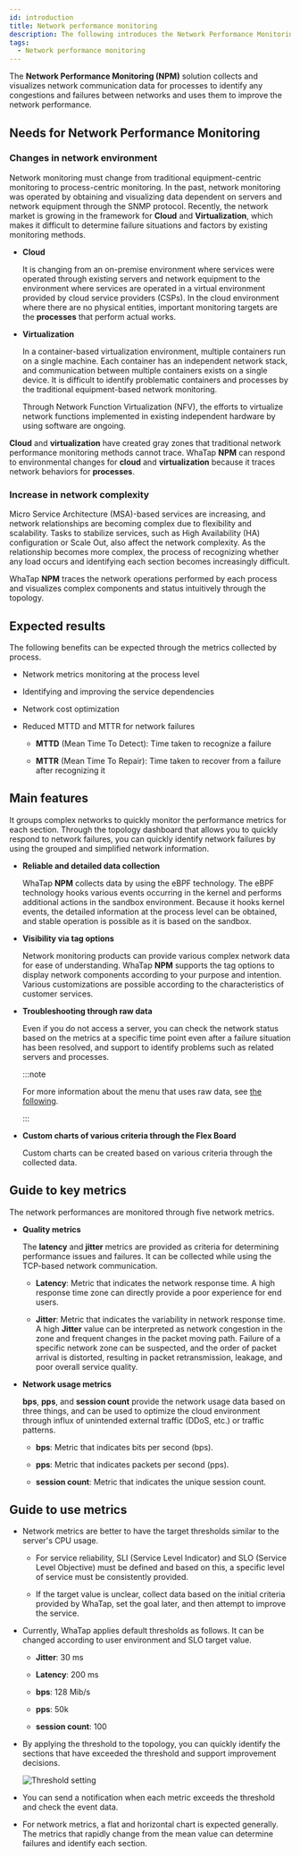 ```yaml
---
id: introduction
title: Network performance monitoring
description: The following introduces the Network Performance Monitoring.
tags:
  - Network performance monitoring
---
```


The **Network Performance Monitoring (NPM)** solution collects and visualizes network communication data for processes to identify any congestions and failures between networks and uses them to improve the network performance.

## Needs for Network Performance Monitoring

### Changes in network environment

Network monitoring must change from traditional equipment-centric monitoring to process-centric monitoring. In the past, network monitoring was operated by obtaining and visualizing data dependent on servers and network equipment through the SNMP protocol. Recently, the network market is growing in the framework for **Cloud** and **Virtualization**, which makes it difficult to determine failure situations and factors by existing monitoring methods.

- **Cloud**

  It is changing from an on-premise environment where services were operated through existing servers and network equipment to the environment where services are operated in a virtual environment provided by cloud service providers (CSPs). In the cloud environment where there are no physical entities, important monitoring targets are the **processes** that perform actual works.

- **Virtualization**

  In a container-based virtualization environment, multiple containers run on a single machine. Each container has an independent network stack, and communication between multiple containers exists on a single device. It is difficult to identify problematic containers and processes by the traditional equipment-based network monitoring.

  Through Network Function Virtualization (NFV), the efforts to virtualize network functions implemented in existing independent hardware by using software are ongoing.

**Cloud** and **virtualization** have created gray zones that traditional network performance monitoring methods cannot trace. WhaTap **NPM** can respond to environmental changes for **cloud** and **virtualization** because it traces network behaviors for **processes**.

### Increase in network complexity

Micro Service Architecture (MSA)-based services are increasing, and network relationships are becoming complex due to flexibility and scalability. Tasks to stabilize services, such as High Availability (HA) configuration or Scale Out, also affect the network complexity. As the relationship becomes more complex, the process of recognizing whether any load occurs and identifying each section becomes increasingly difficult.

WhaTap **NPM** traces the network operations performed by each process and visualizes complex components and status intuitively through the topology.

## Expected results

The following benefits can be expected through the metrics collected by process.

- Network metrics monitoring at the process level

- Identifying and improving the service dependencies

- Network cost optimization

- Reduced MTTD and MTTR for network failures

  - **MTTD** (Mean Time To Detect): Time taken to recognize a failure

  - **MTTR** (Mean Time To Repair): Time taken to recover from a failure after recognizing it

## Main features

It groups complex networks to quickly monitor the performance metrics for each section. Through the topology dashboard that allows you to quickly respond to network failures, you can quickly identify network failures by using the grouped and simplified network information.

- **Reliable and detailed data collection**

  WhaTap **NPM** collects data by using the eBPF technology. The eBPF technology hooks various events occurring in the kernel and performs additional actions in the sandbox environment. Because it hooks kernel events, the detailed information at the process level can be obtained, and stable operation is possible as it is based on the sandbox.

- **Visibility via tag options**

  Network monitoring products can provide various complex network data for ease of understanding. WhaTap **NPM** supports the tag options to display network components according to your purpose and intention. Various customizations are possible according to the characteristics of customer services.

- **Troubleshooting through raw data**

  Even if you do not access a server, you can check the network status based on the metrics at a specific time point even after a failure situation has been resolved, and support to identify problems such as related servers and processes.

  :::note

  For more information about the menu that uses raw data, see [the following](analysis-tcp-udp-sessions).

  :::

- **Custom charts of various criteria through the Flex Board**

  Custom charts can be created based on various criteria through the collected data.

## Guide to key metrics

The network performances are monitored through five network metrics.

- **Quality metrics**

  The **latency** and **jitter** metrics are provided as criteria for determining performance issues and failures. It can be collected while using the TCP-based network communication.

  - **Latency**: Metric that indicates the network response time. A high response time zone can directly provide a poor experience for end users.

  - **Jitter**: Metric that indicates the variability in network response time. A high **Jitter** value can be interpreted as network congestion in the zone and frequent changes in the packet moving path. Failure of a specific network zone can be suspected, and the order of packet arrival is distorted, resulting in packet retransmission, leakage, and poor overall service quality.

- **Network usage metrics**

  **bps**, **pps**, and **session count** provide the network usage data based on three things, and can be used to optimize the cloud environment through influx of unintended external traffic (DDoS, etc.) or traffic patterns.

  - **bps**: Metric that indicates bits per second (bps).

  - **pps**: Metric that indicates packets per second (pps).

  - **session count**: Metric that indicates the unique session count.

## Guide to use metrics

- Network metrics are better to have the target thresholds similar to the server's CPU usage.

  - For service reliability, SLI (Service Level Indicator) and SLO (Service Level Objective) must be defined and based on this, a specific level of service must be consistently provided.

  - If the target value is unclear, collect data based on the initial criteria provided by WhaTap, set the goal later, and then attempt to improve the service.

- Currently, WhaTap applies default thresholds as follows. It can be changed according to user environment and SLO target value.

  - **Jitter**: 30 ms

  - **Latency**: 200 ms

  - **bps**: 128 Mib/s

  - **pps**: 50k

  - **session count**: 100

- By applying the threshold to the topology, you can quickly identify the sections that have exceeded the threshold and support improvement decisions.

  ![Threshold setting](/img/npm-threshold-sample.png)

- You can send a notification when each metric exceeds the threshold and check the event data.

- For network metrics, a flat and horizontal chart is expected generally. The metrics that rapidly change from the mean value can determine failures and identify each section.
